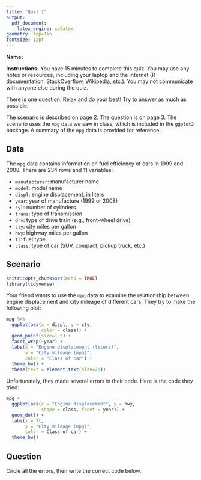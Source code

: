 ```yaml
---
title: "Quiz 1"
output: 
  pdf_document:
    latex_engine: xelatex
geometry: top=1in
fontsize: 12pt
---
```


**Name:**

**Instructions:** You have 15 minutes to complete this quiz. You may use any notes or resources, including your laptop and the internet (R documentation, StackOverflow, Wikipedia, etc.). You may not communicate with anyone else during the quiz.

There is one question. Relax and do your best! Try to answer as much as possible.

The scenario is described on page 2. The question is on page 3. The scenario uses the `mpg` data we saw in class, which is included in the `ggplot2` package. A summary of the `mpg` data is provided for reference:

## Data

The `mpg` data contains information on fuel efficiency of cars in 1999 and 2008. There are 234 rows and 11 variables:

* `manufacturer`: manufacturer name
* `model`: model name
* `displ`: engine displacement, in liters
* `year`: year of manufacture (1999 or 2008)
* `cyl`: number of cylinders
* `trans`: type of transmission
* `drv`: type of drive train (e.g., front-wheel drive)
* `cty`: city miles per gallon
* `hwy`: highway miles per gallon
* `fl`: fuel type
* `class`: type of car (SUV, compact, pickup truck, etc.)

\newpage

## Scenario

```r
knitr::opts_chunk$set(echo = TRUE)
library(tidyverse)
```

Your friend wants to use the `mpg` data to examine the relationship between engine displacement and city mileage of different cars. They try to make the following plot:

```r
mpg %>%
  ggplot(aes(x = displ, y = cty, 
             color = class)) +
  geom_point(size=1.5) +
  facet_wrap(~year) +
  labs(x = "Engine displacement (liters)",
       y = "City mileage (mpg)",
       color = "Class of car") +
  theme_bw() +
  theme(text = element_text(size=20))
```

Unfortunately, they made several errors in their code. Here is the code they tried:

```r
mpg +
  ggplot(aes(x = "Engine displacement", y = hwy, 
             shape = class, facet = year)) +
  geom_dot() +
  labs(x = fl,
       y = "City mileage (mpg)",
       color = Class of car) +
  theme_bw()
```

\newpage

## Question

Circle all the errors, then write the correct code below.
